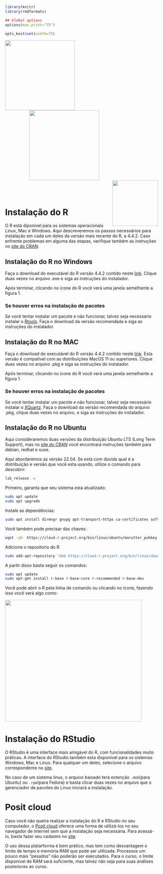 ```r
library(knitr)
library(rmdformats)

## Global options
options(max.print="75")

opts_knit$set(width=75)
```


<img src="logos/BI.png" align="left" width="230" />
<img src="logos/Cornell.png" width="230" hspace="80"/>
<img src="logos/USDA.png" align="right" width="150"/>

<br>
<br>

# Instalação do R 

O R está diponível para os sistemas operacionais Linux, Mac e Windows. Aqui descreveremos os passos necessários para instalação em cada um deles da versão mais recente do R, a 4.4.2. Caso enfrente problemas em alguma das etapas, verifique também as instruções no [site do CRAN](https://cran.r-project.org/). 

## Instalação do R no Windows

Faça o download do executável do R versão 4.4.2 contido neste [link](https://cran.r-project.org/bin/windows/base/). Clique duas vezes no arquivo .exe e siga as instruções do instalador.

Após terminar, clicando no icone do R você verá uma janela semelhante a figura 1.

### Se houver erros na instalação de pacotes

Se você tentar instalar um pacote e não funcionar, talvez seja necessário instalar o [Rtools](https://cran.r-project.org/bin/windows/Rtools/). Faça o download da versão recomendada e siga as instruções do instalador.

## Instalação do R no MAC

Faça o download do executável do R versão 4.4.2 contido neste [link](https://cran.r-project.org/bin/macosx/). Esta versão é compatível com as distribuições MacOS 11 ou superiores. Clique duas vezes no arquivo .pkg e siga as instruções do instalador.

Após terminar, clicando no icone do R você verá uma janela semelhante a figura 1.

### Se houver erros na instalação de pacotes

Se você tentar instalar um pacote e não funcionar, talvez seja necessário instalar o [XQuartz](https://www.xquartz.org). Faça o download da versão recomendada do arquivo .pkg, clique duas vezes no arquivo, e siga as instruções do instalador.

## Instalação do R no Ubuntu 

Aqui consideraremos duas versões da distribuição Ubuntu LTS (Long Term Support), mas no [site do CRAN](https://cran.r-project.org/) você encontrará instruções também para debian, redhat e suse.

Aqui abordaremos as versão 22.04. Se esta com dúvida qual é a distribuição e versão que você esta usando, utilize o comando para descobrir:

```bash
lsb_release -a
```

Primeiro, garanta que seu sistema esta atualizado:

```bash
sudo apt update
sudo apt upgrade
```

Instale as dependências:

```bash
sudo apt install dirmngr gnupg apt-transport-https ca-certificates software-properties-common
```

Você também pode precisar das chaves:

```bash
wget -qO- https://cloud.r-project.org/bin/linux/ubuntu/marutter_pubkey.asc | sudo tee -a /etc/apt/trusted.gpg.d/cran_ubuntu_key.asc
```

Adicione o repositorio do R

```bash
sudo add-apt-repository "deb https://cloud.r-project.org/bin/linux/ubuntu jammy-cran40/"
```

A partir disso basta seguir os comandos:

```bash
sudo apt update
sudo apt-get install r-base r-base-core r-recommended r-base-dev
```

Você pode abrir o R pela linha de comando ou clicando no icone, fazendo isso você verá algo como:

<img src="imagens/rstart.png"  style="width:450px;height:400px;">

# Instalação do RStudio

O RStudio é uma interface mais amigável do R, com funcionalidades muito práticas. A interface do RStudio também esta disponível para os sistemas Windows, Mac e Linux. Para qualquer um deles, selecione o arquivo correspondente no [site](https://www.rstudio.com/products/rstudio/download/).

No caso de um sistema linux, o arquivo baixado terá extenção `.deb`(para Ubuntu) ou `.rpm`(para Fedora) e basta clicar duas vezes no arquivo que o gerenciador de pacotes do Linux iniciará a instalação.

# Posit cloud

Caso você não queira realizar a instalação do R e RStudio no seu computador, o [Posit cloud](https://rstudio.cloud/) oferece uma forma de utilizá-los no seu navegador de internet sem que a instalação seja necessária. Para acessá-lo, basta fazer seu cadastro no [site](https://rstudio.cloud/). 

O uso dessa platarforma é bem prático, mas tem como desvantagem o limite de tempo e memória RAM que pode ser utilizada. Processos um pouco mais "pesados" não poderão ser executados. Para o curso, o limite disponível de RAM será suficiente, mas talvez não seja para suas análises posteriores ao curso.
